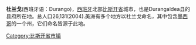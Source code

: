 {{Infobox settlement
| name                    = Durango
| official_name           =
| image_skyline           = Vista Durango.jpg
| image_caption           =
| image_flag              =
| image_shield            = Escudo de Durango.svg
| subdivision_type        = 国家
| subdivision_name        = {{flag|Spain}}
| subdivision_type1       = [[西班牙行政区划|自治区]]
| subdivision_name1       = [[巴斯克自治区|巴斯克自治区]]
| subdivision_type2       = [[省_(西班牙)|省]]
| subdivision_name2       = [[比斯开省|比斯开省]]
| subdivision_type3       = [[县_(西班牙)|县]]
| subdivision_name3       = [[Durangaldea|Durangaldea]]
| latd = 43|latm = 10|lats = 8|latNS = N
| longd= 2|longm = 37|longs= 48|longEW= W
| elevation_m             = 119
| elevation_min_m         =
| elevation_max_m         =
| area_total_km2          = 10.91
| established_title       = 建立
| established_date        = 13世纪早期
| population_footnotes    = <!-- for references: use <ref> tags -->
| population_total        = 27479
| population_as_of        = 2007
| population_demonym      = Durangar
| population_note         =
| population_density_km2  = auto
| blank_name_sec1         = [[西班牙语言列表|官方语言]]
| blank_info_sec1         =
| timezone                = [[Central_European_Time|CET]]
| utc_offset              = +1
| timezone_DST            = [[Central_European_Summer_Time|CEST]]
| utc_offset_DST          = +2
| postal_code_type        = [[西班牙邮政编码|邮编]]
| postal_code             = 48200 
| area_code_type          = [[西班牙电话区号|区号]]
| area_code               =
| leader_title            = 市长
| leader_name             = Ima Garrastatxu Urbaneja 
| leader_party            = [[EH_Bildu|EH Bildu]]
| website                 = {{official|http://www.durango-udala.net/}}
| footnotes               =
}}
'''杜兰戈'''(西班牙语：Durango)，[[西班牙|西班牙]]北部[[比斯开省|比斯开省]]城市，也是Durangaldea县的县府所在地。总人口26,131(2004).美洲有多个地方以杜兰戈命名，其中包含[[墨西哥|墨西哥]]的一个州，它们命名皆源于此地。

{{比斯開省市鎮}}

[[Category:比斯开省市镇|Category:比斯开省市镇]]